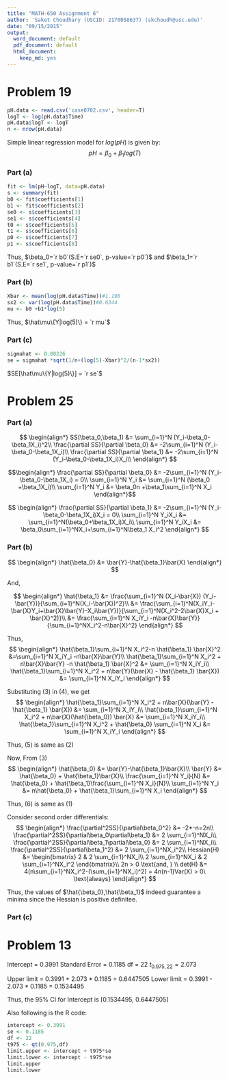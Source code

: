 ```yaml
---
title: "MATH-650 Assignment 6"
author: 'Saket Choudhary (USCID: 2170058637) (skchoudh@usc.edu)'
date: "09/15/2015"
output:
  word_document: default
  pdf_document: default
  html_document:
    keep_md: yes
---
```


# Problem 19
```r
pH.data <- read.csv('case0702.csv', header=T)
logT <- log(pH.data$Time)
pH.data$logT <- logT
n <- nrow(pH.data)
```

Simple linear regression model for $log(pH)$ is given by:
$$
pH = \beta_0 + \beta_1log(T)
$$


### Part (a)
```r
fit <- lm(pH~logT, data=pH.data)
s <- summary(fit)
b0 <- fit$coefficients[1]
b1 <- fit$coefficients[2]
se0 <- s$coefficients[3]
se1 <- s$coefficients[4]
t0 <- s$coefficients[5]
t1 <- s$coefficients[6]
p0 <- s$coefficients[7]
p1 <- s$coefficients[8]
```

Thus, $\beta_0=`r b0`(S.E=`r se0`, p-value=`r p0`)$ and $\beta_1=`r b1`(S.E=`r se1`, p-value=`r p1`)$

### Part (b)

```r
Xbar <- mean(log(pH.data$Time))#1.190
sx2 <- var(log(pH.data$Time))#0.6344
mu <- b0 +b1*log(5)

```

Thus, $\hat\mu\{Y|log(5)\} = `r mu`$ 


### Part (c)

```r
sigmahat <- 0.08226
se = sigmahat *sqrt(1/n+(log(5)-Xbar)^2/(n-1*sx2))
```

$SE[\hat\mu\{Y|log(5)\}] = `r se`$


# Problem 25

### Part (a)
$$
\begin{align*}
SS(\beta_0,\beta_1) &= \sum_{i=1}^N (Y_i-\beta_0-\beta_1X_i)^2\\
\frac{\partial SS}{\partial \beta_0} &= -2\sum_{i=1}^N (Y_i-\beta_0-\beta_1X_i)\\
\frac{\partial SS}{\partial \beta_1} &= -2\sum_{i=1}^N (Y_i-\beta_0-\beta_1X_i)X_i\\
\end{align*}
$$


$$\begin{align*}
\frac{\partial SS}{\partial \beta_0} &= -2\sum_{i=1}^N (Y_i-\beta_0-\beta_1X_i) = 0\\
\sum_{i=1}^N Y_i &= \sum_{i=1}^N (\beta_0 +\beta_1X_i)\\
\sum_{i=1}^N Y_i &= \beta_0n +\beta_1\sum_{i=1}^N X_i
\end{align*}$$


$$
\begin{align*}
\frac{\partial SS}{\partial \beta_1} &= -2\sum_{i=1}^N (Y_i-\beta_0-\beta_1X_i)X_i = 0\\
\sum_{i=1}^N Y_iX_i &= \sum_{i=1}^N(\beta_0+\beta_1X_i)X_i\\
\sum_{i=1}^N Y_iX_i &= \beta_0\sum_{i=1}^NX_i+\sum_{i=1}^N\beta_1 X_i^2
\end{align*}
$$

### Part (b)
$$
\begin{align*}
\hat{\beta_0} &= \bar{Y}-\hat{\beta_1}\bar{X}
\end{align*}
$$

And,

$$
\begin{align*}
\hat{\beta_1} &= \frac{\sum_{i=1}^N (X_i-\bar{X}) (Y_i-\bar{Y})}{\sum_{i=1}^N(X_i-\bar{X})^2}\\
&= \frac{\sum_{i=1}^N(X_iY_i-\bar{X}Y_i+\bar{X}\bar{Y}-X_i\bar{Y})}{\sum_{i=1}^N(X_i^2-2\bar{X}X_i + \bar{X}^2)}\\
&= \frac{\sum_{i=1}^N X_iY_i -n\bar{X}\bar{Y}}{\sum_{i=1}^NX_i^2-n\bar{X}^2}
\end{align*}
$$

Thus,
$$
\begin{align*}
\hat{\beta_1}\sum_{i=1}^N X_i^2-n \hat{\beta_1} \bar{X}^2 &=\sum_{i=1}^N X_iY_i -n\bar{X}\bar{Y}\\
\hat{\beta_1}\sum_{i=1}^N X_i^2 + n\bar{X}\bar{Y} -n \hat{\beta_1} \bar{X}^2 &= \sum_{i=1}^N X_iY_i\\
\hat{\beta_1}\sum_{i=1}^N X_i^2 + n\bar{Y}(\bar{X} - \hat{\beta_1} \bar{X}) &= \sum_{i=1}^N X_iY_i
\end{align*}
$$


Substituting (3) in (4), we get
$$
\begin{align*}
\hat{\beta_1}\sum_{i=1}^N X_i^2 + n\bar{X}(\bar{Y} - \hat{\beta_1} \bar{X}) &= \sum_{i=1}^N X_iY_i\\
\hat{\beta_1}\sum_{i=1}^N X_i^2 + n\bar{X}(\hat{\beta_0}) \bar{X} &= \sum_{i=1}^N X_iY_i\\
\hat{\beta_1}\sum_{i=1}^N X_i^2 + \hat{\beta_0} \sum_{i=1}^N X_i &= \sum_{i=1}^N X_iY_i
\end{align*}
$$

Thus, (5) is same as (2)

Now, From (3)
$$
\begin{align*}
\hat{\beta_0} &= \bar{Y}-\hat{\beta_1}\bar{X}\\
\bar{Y} &= \hat{\beta_0} + \hat{\beta_1}\bar{X}\\
\frac{\sum_{i=1}^N Y_i}{N} &= \hat{\beta_0} + \hat{\beta_1}\frac{\sum_{i=1}^N X_i}{N}\\
\sum_{i=1}^N Y_i &= n\hat{\beta_0} + \hat{\beta_1}\sum_{i=1}^N X_i
\end{align*}
$$

Thus, (6) is same as (1)

Consider second order differentials:
$$
\begin{align*}
\frac{\partial^2SS}{\partial\beta_0^2} &= -2*-n=2n\\
\frac{\partial^2SS}{\partial\beta_0\partial\beta_1} &= 2 \sum_{i=1}^NX_i\\
\frac{\partial^2SS}{\partial\beta_1\partial\beta_0} &= 2 \sum_{i=1}^NX_i\\
\frac{\partial^2SS}{\partial\beta_1^2} &= 2 \sum_{i=1}^NX_i^2\\
Hessian(H) &= \begin{bmatrix} 
2 & 2 \sum_{i=1}^NX_i\\
2 \sum_{i=1}^NX_i & 2 \sum_{i=1}^NX_i^2
\end{bmatrix}\\
2n > 0 \text{and, } \\
det(H) &= 4(n\sum_{i=1}^NX_i^2-(\sum_{i=1}^NX_i)^2) = 4n(n-1)Var(X) > 0\ \text{always}
\end{align*}
$$

Thus, the values of $\hat{\beta_0},\hat{\beta_1}$ indeed guarantee a minima since the Hessian is positive definitee.

### Part (c)

# Problem 13
Intercept = 0.3991
Standard Error = 0.1185
df = 22
$t_{0.975,22} = 2.073$

Upper limit = 0.3991 + 2.073 * 0.1185 = 0.6447505
Lower limit = 0.3991 - 2.073 * 0.1185 =  0.1534495

Thus, the 95% CI for  Intercept is [0.1534495, 0.6447505]


Also following is the R code:
```r
intercept <- 0.3991
se <- 0.1185
df <- 22
t975 <- qt(0.975,df)
limit.upper <- intercept + t975*se
limit.lower <- intercept - t975*se
limit.upper
limit.lower
```